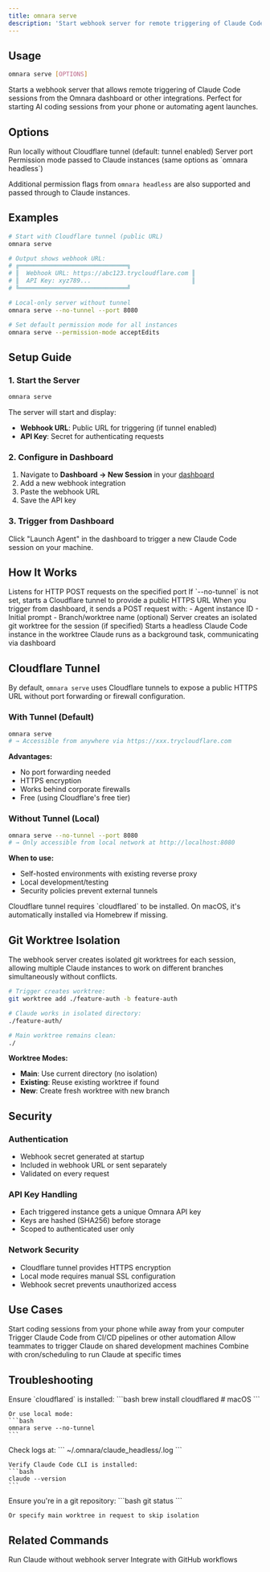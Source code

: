 ```yaml
---
title: omnara serve
description: 'Start webhook server for remote triggering of Claude Code sessions'
---
```


## Usage

```bash
omnara serve [OPTIONS]
```

Starts a webhook server that allows remote triggering of Claude Code sessions from the Omnara dashboard or other integrations. Perfect for starting AI coding sessions from your phone or automating agent launches.

## Options

<ParamField path="--no-tunnel" type="boolean">
  Run locally without Cloudflare tunnel (default: tunnel enabled)
</ParamField>

<ParamField path="--port" type="number" default="6662">
  Server port
</ParamField>

<ParamField path="--permission-mode" type="string">
  Permission mode passed to Claude instances (same options as `omnara headless`)
</ParamField>

Additional permission flags from `omnara headless` are also supported and passed through to Claude instances.

## Examples

<CodeGroup>

```bash Default (with tunnel)
# Start with Cloudflare tunnel (public URL)
omnara serve

# Output shows webhook URL:
# ╔══════════════════════════════╗
# ║  Webhook URL: https://abc123.trycloudflare.com ║
# ║  API Key: xyz789...                            ║
# ╚══════════════════════════════╝
```

```bash Local Only
# Local-only server without tunnel
omnara serve --no-tunnel --port 8080
```

```bash With Permissions
# Set default permission mode for all instances
omnara serve --permission-mode acceptEdits
```

</CodeGroup>

## Setup Guide

### 1. Start the Server

```bash
omnara serve
```

The server will start and display:
- **Webhook URL**: Public URL for triggering (if tunnel enabled)
- **API Key**: Secret for authenticating requests

### 2. Configure in Dashboard

1. Navigate to **Dashboard → New Session** in your [dashboard](https://omnara.com/dashboard)
2. Add a new webhook integration
3. Paste the webhook URL
4. Save the API key

### 3. Trigger from Dashboard

Click "Launch Agent" in the dashboard to trigger a new Claude Code session on your machine.

## How It Works

<Steps>
  <Step title="Webhook Server Starts">
    Listens for HTTP POST requests on the specified port
  </Step>
  <Step title="Cloudflare Tunnel (Optional)">
    If `--no-tunnel` is not set, starts a Cloudflare tunnel to provide a public HTTPS URL
  </Step>
  <Step title="Dashboard Sends Request">
    When you trigger from dashboard, it sends a POST request with:
    - Agent instance ID
    - Initial prompt
    - Branch/worktree name (optional)
  </Step>
  <Step title="Git Worktree Created">
    Server creates an isolated git worktree for the session (if specified)
  </Step>
  <Step title="Claude Launched">
    Starts a headless Claude Code instance in the worktree
  </Step>
  <Step title="Background Execution">
    Claude runs as a background task, communicating via dashboard
  </Step>
</Steps>

## Cloudflare Tunnel

By default, `omnara serve` uses Cloudflare tunnels to expose a public HTTPS URL without port forwarding or firewall configuration.

### With Tunnel (Default)
```bash
omnara serve
# → Accessible from anywhere via https://xxx.trycloudflare.com
```

**Advantages:**
- No port forwarding needed
- HTTPS encryption
- Works behind corporate firewalls
- Free (using Cloudflare's free tier)

### Without Tunnel (Local)
```bash
omnara serve --no-tunnel --port 8080
# → Only accessible from local network at http://localhost:8080
```

**When to use:**
- Self-hosted environments with existing reverse proxy
- Local development/testing
- Security policies prevent external tunnels

<Tip>
Cloudflare tunnel requires `cloudflared` to be installed. On macOS, it's automatically installed via Homebrew if missing.
</Tip>

## Git Worktree Isolation

The webhook server creates isolated git worktrees for each session, allowing multiple Claude instances to work on different branches simultaneously without conflicts.

```bash
# Trigger creates worktree:
git worktree add ./feature-auth -b feature-auth

# Claude works in isolated directory:
./feature-auth/

# Main worktree remains clean:
./
```

**Worktree Modes:**
- **Main**: Use current directory (no isolation)
- **Existing**: Reuse existing worktree if found
- **New**: Create fresh worktree with new branch

## Security

### Authentication
- Webhook secret generated at startup
- Included in webhook URL or sent separately
- Validated on every request

### API Key Handling
- Each triggered instance gets a unique Omnara API key
- Keys are hashed (SHA256) before storage
- Scoped to authenticated user only

### Network Security
- Cloudflare tunnel provides HTTPS encryption
- Local mode requires manual SSL configuration
- Webhook secret prevents unauthorized access

## Use Cases

<CardGroup cols={2}>
  <Card title="Mobile Development" icon="mobile">
    Start coding sessions from your phone while away from your computer
  </Card>
  <Card title="Automated Workflows" icon="gears">
    Trigger Claude Code from CI/CD pipelines or other automation
  </Card>
  <Card title="Team Collaboration" icon="users">
    Allow teammates to trigger Claude on shared development machines
  </Card>
  <Card title="Scheduled Tasks" icon="clock">
    Combine with cron/scheduling to run Claude at specific times
  </Card>
</CardGroup>

## Troubleshooting

<AccordionGroup>
  <Accordion title="Tunnel fails to start">
    Ensure `cloudflared` is installed:
    ```bash
    brew install cloudflared  # macOS
    ```

    Or use local mode:
    ```bash
    omnara serve --no-tunnel
    ```
  </Accordion>

  <Accordion title="Webhook triggers but Claude doesn't start">
    Check logs at:
    ```
    ~/.omnara/claude_headless/<session-id>.log
    ```

    Verify Claude Code CLI is installed:
    ```bash
    claude --version
    ```
  </Accordion>

  <Accordion title="Git worktree errors">
    Ensure you're in a git repository:
    ```bash
    git status
    ```

    Or specify main worktree in request to skip isolation
  </Accordion>
</AccordionGroup>

## Related Commands

<CardGroup cols={2}>
  <Card title="omnara headless" href="/cli/commands/headless">
    Run Claude without webhook server
  </Card>
  <Card title="GitHub Actions" href="/integrations/github-actions">
    Integrate with GitHub workflows
  </Card>
</CardGroup>
